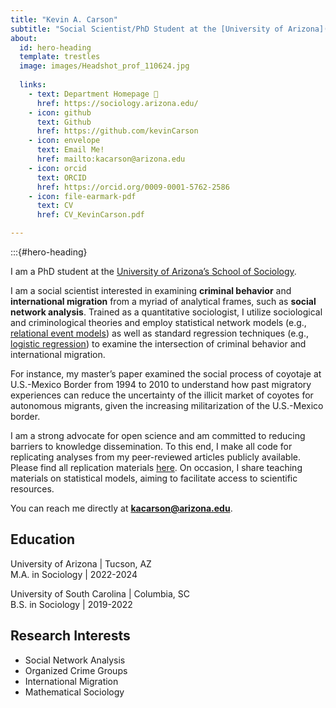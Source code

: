 ```yaml
---
title: "Kevin A. Carson"
subtitle: "Social Scientist/PhD Student at the [University of Arizona](https://sociology.arizona.edu/)"
about:
  id: hero-heading
  template: trestles
  image: images/Headshot_prof_110624.jpg
    
  links: 
    - text: Department Homepage 🌵
      href: https://sociology.arizona.edu/
    - icon: github
      text: Github
      href: https://github.com/kevinCarson
    - icon: envelope
      text: Email Me!
      href: mailto:kacarson@arizona.edu
    - icon: orcid
      text: ORCID
      href: https://orcid.org/0009-0001-5762-2586
    - icon: file-earmark-pdf
      text: CV
      href: CV_KevinCarson.pdf

---
```


:::{#hero-heading}

I am a PhD student at the [ University of Arizona’s School of Sociology](https://sociology.arizona.edu/).

I am a social scientist interested in examining **criminal behavior** and **international migration** from a myriad of analytical frames, such as **social network analysis**. Trained as a quantitative sociologist, I utilize sociological and criminological theories and employ statistical network models (e.g., [relational event models](https://www.annualreviews.org/content/journals/10.1146/annurev-statistics-040722-060248)) as well as standard regression techniques (e.g., [logistic regression](https://en.wikipedia.org/wiki/Logistic_regression)) to examine the intersection of criminal behavior and international migration.

For instance, my master's paper examined the social process of coyotaje at U.S.-Mexico Border from 1994 to 2010 to understand how past migratory experiences can reduce the uncertainty of the illicit market of coyotes for autonomous migrants, given the increasing militarization of the U.S.-Mexico border.  

I am a strong advocate for open science and am committed to reducing barriers to knowledge dissemination. To this end, I make all code for replicating analyses from my peer-reviewed articles publicly available. Please find all replication materials [here](https://github.com/kevinCarson). On occasion, I share teaching materials on statistical models, aiming to facilitate access to scientific resources. 

You can reach me directly at **[kacarson@arizona.edu](mailto:kacarson@arizona.edu)**.

## Education

University of Arizona | Tucson, AZ <br>
M.A. in Sociology | 2022-2024

University of South Carolina | Columbia, SC <br>
B.S. in Sociology | 2019-2022

## Research Interests
  - Social Network Analysis
  - Organized Crime Groups
  - International Migration
  - Mathematical Sociology
